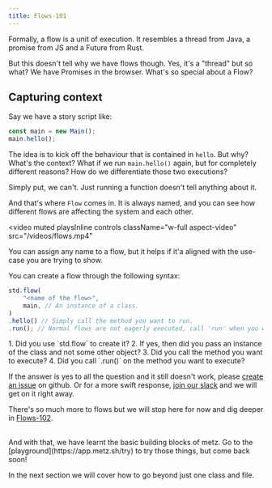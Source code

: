 ```yaml
---
title: Flows-101
---
```


Formally, a flow is a unit of execution. It resembles a thread from Java, a promise from JS and a Future from Rust.

But this doesn't tell why we have flows though. Yes, it's a "thread" but so what? We have Promises
in the <Tooltip tip="That's where the metz runtime actually runs!">browser</Tooltip>. What's so special about a Flow?

## Capturing context

Say we have a story script like:
```typescript
const main = new Main();
main.hello();
```

The idea is to kick off the behaviour that is contained in `hello`. But why? What's the context? What if we run
`main.hello()` again, but for completely different reasons? How do we differentiate those two executions?

Simply put, we can't. Just running a function doesn't tell anything about it.

And that's where `Flow` comes in. It is always named, and you can see how different flows are affecting the system and each other.

<video
  muted
  playsInline
  controls
  className="w-full aspect-video"
  src="/videos/flows.mp4"
></video>

<Tip>You can assign any name to a flow, but it helps if it'a aligned with the use-case you are trying to show.</Tip>

You can create a flow through the following syntax:
```typescript
std.flow(
	"<name of the flow>",
	main, // An instance of a class.
)
.hello() // Simply call the method you want to run.
.run(); // Normal flows are not eagerly executed, call 'run' when you want.
```

<Accordion title="My flow is not running. Why?">
1. Did you use `std.flow` to create it?
2. If yes, then did you pass an instance of the class and not some other object?
3. Did you call the method you want to execute?
4. Did you call `.run()` on the method you want to execute?

If the answer is yes to all the question and it still doesn't work, please [create an issue](https://github.com/metz-sh/simulacrum/issues/new) on github.
Or for a more swift response, [join our slack](https://metzcommunity.slack.com/join/shared_invite/zt-1xr4ooes0-AhIP47ENEqrKmnfpCw6e8Q#/shared-invite/email) and we will get on it right away.
</Accordion>



There's so much more to flows but we will stop here for now and dig deeper in [Flows-102](/flows-102).


<br/>
And with that, we have learnt the basic building blocks of metz. Go to the [playground](https://app.metz.sh/try) to try those things,
but come back soon!

In the next section we will cover how to go beyond just one class and file.
